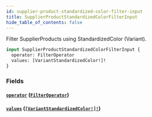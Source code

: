 ```yaml
---
id: supplier-product-standardized-color-filter-input
title: SupplierProductStandardizedColorFilterInput
hide_table_of_contents: false
---
```



Filter SupplierProducts using StandardizedColor (Variant).

```graphql
input SupplierProductStandardizedColorFilterInput {
  operator: FilterOperator
  values: [VariantStandardizedColor!]!
}
```


### Fields

#### [`operator`](#) ([`FilterOperator`](/developers/supplier-apis/supply-api/graphql/reference/enums/filter-operator))




#### [`values`](#) ([`[VariantStandardizedColor!]!`](/developers/supplier-apis/supply-api/graphql/reference/enums/variant-standardized-color))






